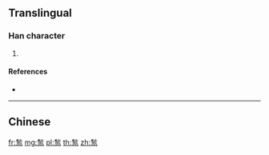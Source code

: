 {{character info/new}}
{{also|鶖}}
==Translingual==

===Han character===
{{Han char|rn=196|rad=鸟|as=09|sn=14|four=|canj=HFPYM}}

# {{defn|Han|sort=鸟09}}

====References====
* {{Han ref|kx=1505.141|hdz=74646.130|uh=9E59|ud=40537}}

----

==Chinese==
{{zh-see|鶖}}

[[fr:鹙]]
[[mg:鹙]]
[[pl:鹙]]
[[th:鹙]]
[[zh:鹙]]
